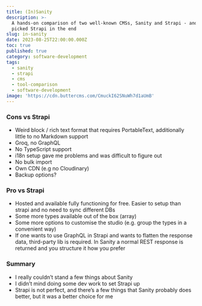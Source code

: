 ```yaml
---
title: (In)Sanity
description: >-
  A hands-on comparison of two well-known CMSs, Sanity and Strapi - and why I
  picked Strapi in the end
slug: in-sanity
date: 2023-08-25T22:00:00.000Z
toc: true
published: true
category: software-development
tags:
  - sanity
  - strapi
  - cms
  - tool-comparison
  - software-development
image: 'https://cdn.buttercms.com/CmuckI62SNuWh7d1aUmB'
---
```


### Cons vs Strapi

* Weird block / rich text format that requires PortableText, additionally little to no Markdown support
* Groq, no GraphQL
* No TypeScript support
* i18n setup gave me problems and was difficult to figure out
* No bulk import
* Own CDN (e.g no Cloudinary)
* Backup options?

### Pro vs Strapi

* Hosted and available fully functioning for free. Easier to setup than strapi and no need to sync different DBs
* Some more types available out of the box (array)
* Some more options to customise the studio (e.g. group the types in a convenient way)
* If one wants to use GraphQL in Strapi and wants to flatten the response data, third-party lib is required. In Sanity a normal REST response is returned and you structure it how you prefer

### Summary

* I really couldn’t stand a few things about Sanity
* I didn’t mind doing some dev work to set Strapi up
* Strapi is not perfect, and there’s a few things that Sanity probably does better, but it was a better choice for me
